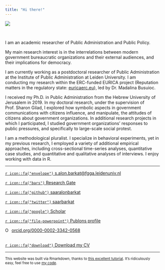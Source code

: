 ---
title: "Hi there!"
---

<div style="width:150px; height=150px">
![](images/saaralonbarkat.jpg)
</div>
 
<br>

I am an academic researcher of Public Administration and Public Policy. 

My main research interest is in the interrelations between modern government bureaucratic organizations and their external audiences, and their implications for democracy.

I am currently working as a postdoctoral researcher of Public Administration at the Institute of Public Administration at Leiden University. I am conducting my research within the ERC-funded EURICA project (Reputation matters in the regulatory state: [euricaerc.eu](http://euricaerc.eu/)), led by Dr. Madalina Busuioc. 

I received my Ph.D. in Public Administration from the Hebrew University of Jerusalem in 2019. In my doctoral research, under the supervision of Prof. Sharon Gilad, I explored how symbolic aspects in government communications with citizens influence, and manipulate, the attitudes of citizens about government organizations. In additional research projects in which I participated, I studied government organizations' responses to public pressures, and specifically to large-scale social protest.

I am a methodological pluralist. I specialize in behavioral experiments, yet in my previous research, I employed a variety of additional empirical approaches, including cross-sectional time-series analyses, quantitative case studies, and quantitative and qualitative analyses of interviews. I enjoy working with data in R.


---

[`r icon::fa("envelope")` s.alon.barkat@fgga.leidenuniv.nl](mailto:s.alon.barkat@fgga.leidenuniv.nl)

[`r icon::fa("bars")` Research Gate](https://www.researchgate.net/profile/Saar_Alon-Barkat)  

[`r icon::fa("github")` saaralonbarkat](https://github.com/saaralonbarkat)

[`r icon::fa("twitter")` saarbarkat](https://twitter.com/saarbarkat)

[`r icon::fa("google")` Scholar](https://scholar.google.co.il/citations?user=KF2FL04AAAAJ&hl=en&oi=ao)

[`r icon::fa("file-powerpoint")` Publons profile](https://publons.com/researcher/1367408/saar-alon-barkat/)

<div itemscope itemtype="https://schema.org/Person"><a itemprop="sameAs" content="https://orcid.org/0000-0002-3342-0568" href="https://orcid.org/0000-0002-3342-0568" target="orcid.widget" rel="noopener noreferrer" style="vertical-align:top;"><img src="https://orcid.org/sites/default/files/images/orcid_16x16.png" style="width:1em;margin-right:.5em;" alt="ORCID iD icon">orcid.org/0000-0002-3342-0568</a></div>

<br>
[`r icon::fa("download")` Download my CV](https://github.com/saaralonbarkat/site/raw/master/files/Saar%20Alon-Barkat%20CV%2006.01.20.pdf) 




---

<sub>This website was built via Rmarkdown, thanks to [this excellent tutorial](http://nickstrayer.me/RMarkdown_Sites_tutorial/). It's ridiculously easy, feel free to use [my code](https://github.com/saaralonbarkat/personal-site).</sub>   


